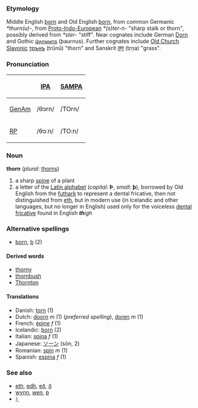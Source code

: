 ===Etymology===
Middle English [[þorn]] and Old English [[þorn]], from common Germanic ''*thurn(u)-'', from [[Proto-Indo-European]] ''*(s)ter-n-'' "sharp stalk or thorn", possibly derived from ''*ster-'' "stiff".  Near cognates include German [[Dorn]] and Gothic [[𐌸𐌰𐌿𐍂𐌽𐌿𐍃]] (þaurnus).  Further cognates include [[Old Church Slavonic]] [[трънъ]] (trŭnŭ) "thorn" and Sanskrit [[तृण]] (tṛṇa) "grass".

===Pronunciation===
{| border=1 cellpadding=5
! !! [[w:IPA|IPA]] !! [[w:SAMPA|SAMPA]]
|-
! [[GenAm]]
| /θɔrn/ || /TOrn/
|-
! [[w:Received Pronunciation|RP]]
| /θɔːn/ || /TO:n/
|}

===Noun===
'''thorn''' (''plural:'' [[thorns]])
# a sharp [[spine]] of a plant
# a letter of the [[Latin alphabet]] (''capital:'' '''Þ''', ''small:'' '''þ'''), borrowed by Old English from the [[futhark]] to represent a dental fricative, then not distinguished from [[eth]], but in modern use (in Icelandic and other languages, but no longer in English) used only for the voiceless [[dental]] [[fricative]] found in English '' '''th'''igh''

===Alternative spellings===
*[[þorn]], [[þ]] (2)

====Derived words====
*[[thorny]]
*[[thornbush]]
*[[Thornton]]

====Translations====
*Danish: [[torn]] (1)
*Dutch: [[doorn]] ''m'' (1) (''preferred spelling''), [[doren]] ''m'' (1)
*French: [[épine]] ''f'' (1)
*Icelandic: [[þorn]] (2)
*Italian: [[spina]] ''f'' (1)
*Japanese: [[ソーン]] (sōn, 2)
*Romanian: [[spin]] ''m'' (1)
*Spanish: [[espina]] ''f'' (1)

===See also===
*[[eth]], [[edh]], [[eð]], [[ð]]
*[[wynn]], [[wen]], [[ƿ]]
*[[ᚦ]]